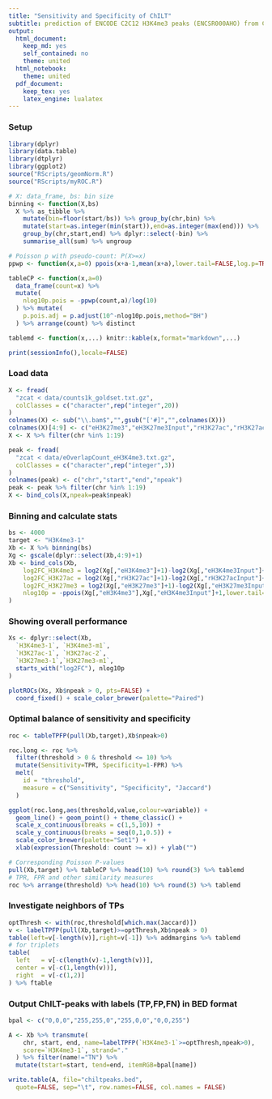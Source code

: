 ```yaml
---
title: "Sensitivity and Specificity of ChILT"
subtitle: prediction of ENCODE C2C12 H3K4me3 peaks (ENCSR000AHO) from ChILT-H3K4me3(#3)
output:
  html_document:
    keep_md: yes
    self_contained: no
    theme: united
  html_notebook: 
    theme: united
  pdf_document:
    keep_tex: yes
    latex_engine: lualatex
---
```


### Setup

```r
library(dplyr)
library(data.table)
library(dtplyr)
library(ggplot2)
source("RScripts/geomNorm.R")
source("RScripts/myROC.R")

# X: data_frame, bs: bin size
binning <- function(X,bs)
  X %>% as_tibble %>% 
    mutate(bin=floor(start/bs)) %>% group_by(chr,bin) %>%
    mutate(start=as.integer(min(start)),end=as.integer(max(end))) %>%
    group_by(chr,start,end) %>% dplyr::select(-bin) %>%
    summarise_all(sum) %>% ungroup

# Poisson p with pseudo-count: P(X>=x)
ppwp <- function(x,a=0) ppois(x+a-1,mean(x+a),lower.tail=FALSE,log.p=TRUE)

tableCP <- function(x,a=0) 
  data_frame(count=x) %>%
  mutate(
    nlog10p.pois = -ppwp(count,a)/log(10)
  ) %>% mutate(
    p.pois.adj = p.adjust(10^-nlog10p.pois,method="BH")
  ) %>% arrange(count) %>% distinct

tablemd <- function(x,...) knitr::kable(x,format="markdown",...)
```

```r
print(sessionInfo(),locale=FALSE)
```

### Load data

```r
X <- fread(
  "zcat < data/counts1k_goldset.txt.gz",
  colClasses = c("character",rep("integer",20))
)
colnames(X) <- sub("\\.bam$","",gsub("['#]","",colnames(X)))
colnames(X)[4:9] <- c("eH3K27me3","eH3K27me3Input","rH3K27ac","rH3K27acInput","eH3K4me3","eH3K4me3Input")
X <- X %>% filter(chr %in% 1:19)
```

```r
peak <- fread(
  "zcat < data/eOverlapCount_eH3K4me3.txt.gz",
  colClasses = c("character",rep("integer",3))
)
colnames(peak) <- c("chr","start","end","npeak")
peak <- peak %>% filter(chr %in% 1:19)
X <- bind_cols(X,npeak=peak$npeak)
```

### Binning and calculate stats

```r
bs <- 4000
target <- "H3K4me3-1"
Xb <- X %>% binning(bs)
Xg <- gscale(dplyr::select(Xb,4:9)+1)
Xb <- bind_cols(Xb,
    log2FC_H3K4me3 = log2(Xg[,"eH3K4me3"]+1)-log2(Xg[,"eH3K4me3Input"]+1),
    log2FC_H3K27ac = log2(Xg[,"rH3K27ac"]+1)-log2(Xg[,"rH3K27acInput"]+1),
    log2FC_H3K27me3 = log2(Xg[,"eH3K27me3"]+1)-log2(Xg[,"eH3K27me3Input"]+1),
    nlog10p = -ppois(Xg[,"eH3K4me3"],Xg[,"eH3K4me3Input"]+1,lower.tail=FALSE,log.p=TRUE)/log(10)
)
```

### Showing overall performance

```r
Xs <- dplyr::select(Xb,
  `H3K4me3-1`, `H3K4me3-m1`,
  `H3K27ac-1`, `H3K27ac-2`,
  `H3K27me3-1`,`H3K27me3-m1`,
  starts_with("log2FC"), nlog10p
)

plotROCs(Xs, Xb$npeak > 0, pts=FALSE) +
  coord_fixed() + scale_color_brewer(palette="Paired")
```

### Optimal balance of sensitivity and specificity

```r
roc <- tableTPFP(pull(Xb,target),Xb$npeak>0) 

roc.long <- roc %>% 
  filter(threshold > 0 & threshold <= 10) %>%
  mutate(Sensitivity=TPR, Specificity=1-FPR) %>% 
  melt(
    id = "threshold",
    measure = c("Sensitivity", "Specificity", "Jaccard")
  )

ggplot(roc.long,aes(threshold,value,colour=variable)) +
  geom_line() + geom_point() + theme_classic() +
  scale_x_continuous(breaks = c(1,5,10)) +
  scale_y_continuous(breaks = seq(0,1,0.5)) +
  scale_color_brewer(palette="Set1") +
  xlab(expression(Threshold: count >= x)) + ylab("")
```

```r
# Corresponding Poisson P-values
pull(Xb,target) %>% tableCP %>% head(10) %>% round(3) %>% tablemd
# TPR, FPR and other similarity measures
roc %>% arrange(threshold) %>% head(10) %>% round(3) %>% tablemd
```


### Investigate neighbors of TPs

```r
optThresh <- with(roc,threshold[which.max(Jaccard)])
v <- labelTPFP(pull(Xb,target)>=optThresh,Xb$npeak > 0)
table(left=v[-length(v)],right=v[-1]) %>% addmargins %>% tablemd
# for triplets
table(
  left   = v[-c(length(v)-1,length(v))],
  center = v[-c(1,length(v))],
  right  = v[-c(1,2)]
) %>% ftable
```

### Output ChILT-peaks with labels (TP,FP,FN) in BED format

```r
bpal <- c("0,0,0","255,255,0","255,0,0","0,0,255")

A <- Xb %>% transmute(
    chr, start, end, name=labelTPFP(`H3K4me3-1`>=optThresh,npeak>0),
    score=`H3K4me3-1`, strand="."
  ) %>% filter(name!="TN") %>% 
  mutate(tstart=start, tend=end, itemRGB=bpal[name])

write.table(A, file="chiltpeaks.bed",
  quote=FALSE, sep="\t", row.names=FALSE, col.names = FALSE)
```




